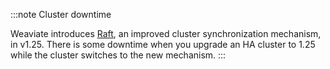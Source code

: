 :::note Cluster downtime

Weaviate introduces [Raft](/developers/weaviate/concepts/replication-architecture/cluster-architecture#schema-replication-raft), an improved cluster synchronization mechanism, in v1.25. There is some downtime when you upgrade an HA cluster to 1.25 while the cluster switches to the new mechanism.
:::
